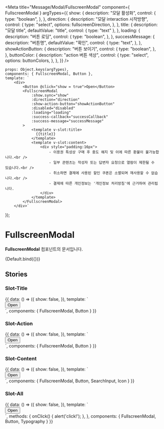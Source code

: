 
<Meta
    title="Message/Modal/FullscreenModal"
    component={ FullscreenModal }
    argTypes={{
        show: {
            description: "모달 활성화",
            control: {
                type: "boolean",
            },
        },
        direction: {
            description: "모달 interaction 시작방향",
            control: {
                type: "select",
                options: fullscreenDirection,
            },
        },
        title: {
            description: "모달 title",
            defaultValue: "title",
            control: { type: "text" },
        },
        loading: {
            description: "버튼 로딩",
            control: {
                type: "boolean",
            },
        },
        successMessage: {
            description: "버튼명",
            defaultValue: "확인",
            control: {
                type: "text",
            },
        },
        showActionButton: {
            description: "버튼 보이기",
            control: {
                type: "boolean",
            },
        },
        buttonColor: {
            description: "action 버튼 색상",
            control: {
                type: "select",
                options: buttonColors,
            },
        },
    }}
/>

    props: Object.keys(argTypes),
    components: { FullscreenModal, Button },
    template: `
        <div>
            <Button @click="show = true">Open</Button>
            <FullscreenModal
                :show.sync="show"
                :direction="direction"
                :show-action-button="showActionButton"
                :disabled="disabled"
                :loading="loading"
                :success-callback="successCallback"
                :success-message="successMessage"
            >
                <template v-slot:title>
                  {{title}}
                </template>
                <template v-slot:content>
                    <div style="padding:16px">
                        - 이용권 특성상 구매 후 중도 해지 및 이에 따른 환불이 불가능합니다.<br />
                        - 일부 콘텐츠는 작성자 또는 답변자 요청으로 열람이 제한될 수 있습니다.<br />
                        - 취소하면 결제에 사용된 할인 쿠폰은 소멸되며 재사용할 수 없습니다.<br />
                        - 결제에 따른 개인정보는 '개인정보 처리방침'에 근거하여 관리됩니다.
                    </div>
                </template>
            </FullscreenModal>
        </div>`
});

# FullscreenModal

**FullscreenModal** 컴포넌트의 문서입니다.

<Story name="Default" height="100px">
    {Default.bind({})}
</Story>

<ArgsTable story="Default" />

## Stories
### Slot-Title
<Canvas>
    <Story name="Slot-Title" height="100px">
        {{
            data: () => ({
                show: false,
            }),
            template: `
                <div>
                    <Button @click="show = true">Open</Button>
                    <FullscreenModal
                        :show.sync="show"
                        direction="left"
                        direction="right"
                    >
                        <template v-slot:title>
                          Title이 있는 경우
                        </template>
                        <template v-slot:content>
                            <div style="padding:16px">
                                - Title과 Close이벤트를 추가한 fullscreenModal입니다.<br />
                                - 일부 콘텐츠는 작성자 또는 답변자 요청으로 열람이 제한될 수 있습니다.<br />
                                - 취소하면 결제에 사용된 할인 쿠폰은 소멸되며 재사용할 수 없습니다.<br />
                                - 결제에 따른 개인정보는 '개인정보 처리방침'에 근거하여 관리됩니다.
                            </div>
                        </template>
                    </FullscreenModal>
                </div>
            `,
            components: {
                FullscreenModal, Button
            }
        }}
    </Story>
</Canvas>


### Slot-Action
<Canvas>
    <Story name="Slot-Action" height="100px">
        {{
            data: () => ({
                show: false,
            }),
            template: `
                <div>
                    <Button @click="show = true">Open</Button>
                    <FullscreenModal
                        :show.sync="show"
                        direction="left"
                        direction="top"
                    >
                        <template v-slot:title>
                            title
                        </template>
                        <template v-slot:action>
                            <Button size="small" type="outline"  @click="show = false">닫기</Button>
                        </template>
                        <template v-slot:content>
                            <div style="padding:16px">
                                - Action 이벤트를 추가 할 수 있는 fullscreenModal 입니다.<br />
                                - 일부 콘텐츠는 작성자 또는 답변자 요청으로 열람이 제한될 수 있습니다.<br />
                                - 취소하면 결제에 사용된 할인 쿠폰은 소멸되며 재사용할 수 없습니다.<br />
                                - 결제에 따른 개인정보는 '개인정보 처리방침'에 근거하여 관리됩니다.
                            </div>
                        </template>
                    </FullscreenModal>
                </div>
            `,
            components: {
                FullscreenModal, Button
            }
        }}
    </Story>
</Canvas>

### Slot-Content
<Canvas>
    <Story name="Slot-Content" height="100px">
        {{
            data: () => ({
                show: false,
            }),
            template: `
                <div>
                    <Button @click="show = true">Open</Button>
                    <FullscreenModal
                        :show.sync="show"
                        direction="none"
                    >
                        <template v-slot:content>
                            <div class="pa-16 flex">
                                <div class="mr-8" @click="show = false" style="margin: 4px 0 0 4px; display: flex; align-items: center;">
                                    <Icon name="IconArrowLargeLine" :rotate="-90"></Icon>
                                </div>
                                <SearchInput
                                    ref="searchModalInput"
                                    placeholder="예시로 들어 갈 수 있습니다."
                                    full
                                ></SearchInput>
                            </div>
                            <div style="padding:25px">
                                content영역만 있을 경우 보여지는 fullcreenModal 입니다.<br>
                                content영역만 있는 경우, 페이지처럼 보이도록 의도할 수 있으니, <br>
                                direction값을 none으로 설정하면 됩니다. <br>
                            </div>
                        </template>
                    </FullscreenModal>
                </div>
            `,
            components: {
                FullscreenModal, Button, SearchInput, Icon
            }
        }}
    </Story>
</Canvas>

### Slot-All
<Canvas>
    <Story name="Slot-All" height="100px">
        {{
            data: () => ({
                show: false,
            }),
            template: `
                <div>
                    <Button @click="show = true">Open</Button>
                    <FullscreenModal
                        :show.sync="show"
                        direction="left"
                        show-action-button
                        button-color="light-primary"
                        :success-callback="() => { show = false; }"
                    >
                        <template v-slot:title>
                            Title이 있는 경우
                        </template>
                        <template v-slot:action>
                            <Button size="small" type="outline" @click="onClick">초기화</Button>
                        </template>
                        <template v-slot:content>
                            <Typography type="display1" style="padding:16px">
                                동해 물과 백두산이 마르고 닳도록<br />
                                하느님이 보우하사 우리나라 만세<br />
                                무궁화 삼천리 화려강산<br />
                                대한 사람 대한으로 길이 보전하세<br />
                                <br/>
                                남산 위에 저 소나무 철갑을 두른 듯<br />
                                바람 서리 불변함은 우리 기상일세<br />
                                <br/>
                                가을 하늘 공활한데 높고 구름 없이<br />
                                밝은 달은 우리 가슴 일편단심일세<br />
                                <br/>
                                이 기상과 이 맘으로 충성을 다하여<br />
                                괴로우나 즐거우나 나라 사랑하세
                            </Typography>
                        </template>
                    </FullscreenModal>
                </div>
            `,
            methods: {
                onClick() {
                    alert('click!');
                },
            },
            components: {
                FullscreenModal, Button, Typography
            }
        }}
    </Story>
</Canvas>
